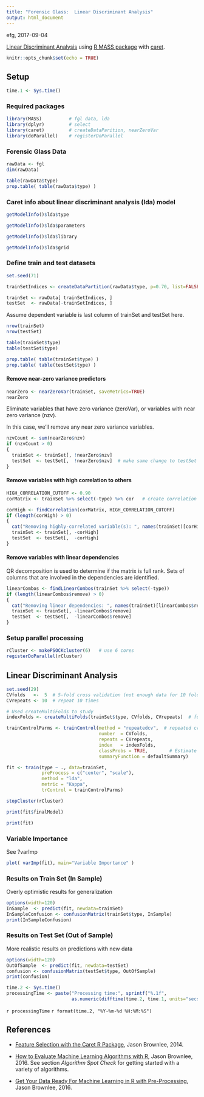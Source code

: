 ```yaml
---
title: "Forensic Glass:  Linear Discriminant Analysis"
output: html_document
---
```


efg, 2017-09-04

[Linear Discriminant Analysis](https://stat.ethz.ch/R-manual/R-devel/library/MASS/html/lda.html) using [R MASS package](https://cran.r-project.org/web/packages/MASS/MASS.pdf) with [caret](http://topepo.github.io/caret/index.html).

```r
knitr::opts_chunk$set(echo = TRUE)
```

## Setup

```r
time.1 <- Sys.time()
```

### Required packages

```r
library(MASS)          # fgl data, lda
library(dplyr)         # select
library(caret)         # createDataParition, nearZeroVar
library(doParallel)    # registerDoParallel  
```

### Forensic Glass Data

```r
rawData <- fgl
dim(rawData)
```

```r
table(rawData$type)
prop.table( table(rawData$type) )
```

### Caret info about linear discriminant analysis (lda) model

```r
getModelInfo()$lda$type
```

```r
getModelInfo()$lda$parameters
```

```r
getModelInfo()$lda$library
```

```r
getModelInfo()$lda$grid
```

### Define train and test datasets

```r
set.seed(71)

trainSetIndices <- createDataPartition(rawData$type, p=0.70, list=FALSE)

trainSet <- rawData[ trainSetIndices, ]
testSet  <- rawData[-trainSetIndices, ]
```

Assume dependent variable is last column of trainSet and testSet here.

```r
nrow(trainSet)
nrow(testSet)
```


```r
table(trainSet$type) 
table(testSet$type)
```


```r
prop.table( table(trainSet$type) )
prop.table( table(testSet$type) )
```

#### Remove near-zero variance predictors

```r
nearZero <- nearZeroVar(trainSet, saveMetrics=TRUE)
nearZero
```
Eliminate variables that have zero variance (zeroVar), or variables with near zero variance (nzv).  

In this case, we'll remove any near zero variance variables.

```r
nzvCount <- sum(nearZero$nzv)
if (nzvCount > 0)
{
  trainSet <- trainSet[, !nearZero$nzv]  
  testSet  <- testSet[,  !nearZero$nzv]  # make same change to testSet
}
```

#### Remove variables with high correlation to others

```r
HIGH_CORRELATION_CUTOFF <- 0.90
corMatrix <- trainSet %>% select(-type) %>% cor   # create correlation matrix

corHigh <- findCorrelation(corMatrix, HIGH_CORRELATION_CUTOFF)
if (length(corHigh) > 0)
{
  cat("Removing highly-correlated variable(s): ", names(trainSet)[corHigh])
  trainSet <- trainSet[, -corHigh]  
  testSet  <- testSet[,  -corHigh]  
}
```

#### Remove variables with linear dependencies

QR decomposition is used to determine if the matrix is full rank.  Sets of columns that are involved in the dependencies are identified.

```r
linearCombos <- findLinearCombos(trainSet %>% select(-type))
if (length(linearCombos$remove) > 0)
{
  cat("Removing linear dependencies: ", names(trainSet)[linearCombos$remove])
  trainSet <- trainSet[, -linearCombos$remove]  
  testSet  <- testSet[,  -linearCombos$remove]  
}
```

### Setup parallel processing

```r
rCluster <- makePSOCKcluster(6)   # use 6 cores
registerDoParallel(rCluster)  
```

## Linear Discriminant Analysis 

```r
set.seed(29)
CVfolds   <-  5  # 5-fold cross validation (not enough data for 10 fold here)
CVrepeats <- 10  # repeat 10 times

# Used createMultiFolds to study 
indexFolds <- createMultiFolds(trainSet$type, CVfolds, CVrepeats)  # for repeated CV

trainControlParms <- trainControl(method = "repeatedcv",  # repeated cross validation
                                  number  = CVfolds,    
                                  repeats = CVrepeats,  
                                  index   = indexFolds,
                                  classProbs = TRUE,        # Estimate class probabilities
                                  summaryFunction = defaultSummary)

fit <- train(type ~ ., data=trainSet,
             preProcess = c("center", "scale"),
             method = "lda",
             metric = "Kappa",
             trControl = trainControlParms)

stopCluster(rCluster)
```

```r
print(fit$finalModel)
```

```r
print(fit)
```

### Variable Importance

See ?varImp

```r
plot( varImp(fit), main="Variable Importance" )
```

### Results on Train Set (In Sample)

Overly optimistic results for generalization

```r
options(width=120)
InSample  <- predict(fit, newdata=trainSet)
InSampleConfusion <- confusionMatrix(trainSet$type, InSample)
print(InSampleConfusion)   
```

### Results on Test Set (Out of Sample)

More realistic results on predictions with new data

```r
options(width=120)
OutOfSample  <- predict(fit, newdata=testSet)
confusion <- confusionMatrix(testSet$type, OutOfSample)
print(confusion)   
```

```r
time.2 <- Sys.time()
processingTime <- paste("Processing time:", sprintf("%.1f",
                        as.numeric(difftime(time.2, time.1, units="secs"))), "sec\n")
```

`r processingTime`
`r format(time.2, "%Y-%m-%d %H:%M:%S")`   

## References

* [Feature Selection with the Caret R Package](https://machinelearningmastery.com/feature-selection-with-the-caret-r-package/), Jason Brownlee, 2014.

* [How to Evaluate Machine Learning Algorithms with R](https://machinelearningmastery.com/evaluate-machine-learning-algorithms-with-r/), Jason Brownlee, 2016.  See section *Algorithm Spot Check* for getting started with a variety of algorithms.

* [Get Your Data Ready For Machine Learning in R with Pre-Processing](https://machinelearningmastery.com/pre-process-your-dataset-in-r/), Jason Brownlee, 2016.

